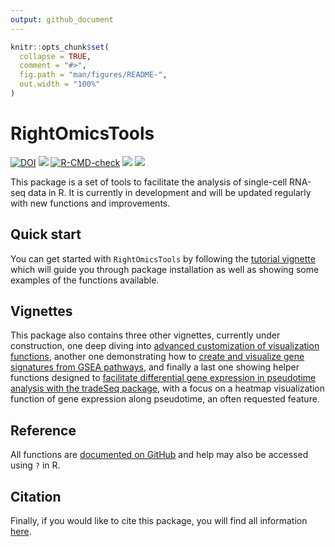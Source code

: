 ```yaml
---
output: github_document
---
```


<!-- README.md is generated from README.Rmd. Please edit that file -->

```r
knitr::opts_chunk$set(
  collapse = TRUE,
  comment = "#>",
  fig.path = "man/figures/README-",
  out.width = "100%"
)
```

# RightOmicsTools

<!-- badges: start -->
[![DOI](https://zenodo.org/badge/DOI/10.5281/zenodo.12518909.svg)](https://doi.org/10.5281/zenodo.12518909)
[![](https://img.shields.io/badge/devel%20version-2.3.1-orange.svg)](https://github.com/Alexis-Varin/RightOmicsTools)
[![R-CMD-check](https://github.com/Alexis-Varin/RightOmicsTools/actions/workflows/R-CMD-check.yaml/badge.svg)](https://github.com/Alexis-Varin/RightOmicsTools/actions/workflows/R-CMD-check.yaml)
[![](https://img.shields.io/github/languages/code-size/Alexis-Varin/RightOmicsTools.svg)](https://github.com/Alexis-Varin/RightOmicsTools)
[![](https://img.shields.io/github/last-commit/Alexis-Varin/RightOmicsTools.svg)](https://github.com/Alexis-Varin/RightOmicsTools/commits/main)
<!-- badges: end -->

This package is a set of tools to facilitate the analysis of single-cell RNA-seq data in R. It is currently in development and will be updated regularly with new functions and improvements.

## Quick start

You can get started with `RightOmicsTools` by following the [tutorial vignette](https://alexis-varin.github.io/RightOmicsTools/articles/RightOmicsTools.html) which will guide you through package installation as well as showing some examples of the functions available.

## Vignettes

This package also contains three other vignettes, currently under construction, one deep diving into [advanced customization of visualization functions](https://alexis-varin.github.io/RightOmicsTools/articles/Visualization.html), another one demonstrating how to [create and visualize gene signatures from GSEA pathways](https://alexis-varin.github.io/RightOmicsTools/articles/GSEA.html), and finally a last one showing helper functions designed to [facilitate differential gene expression in pseudotime analysis with the tradeSeq package](https://alexis-varin.github.io/RightOmicsTools/articles/tradeSeq.html), with a focus on a heatmap visualization function of gene expression along pseudotime, an often requested feature.

## Reference

All functions are [documented on GitHub](https://alexis-varin.github.io/RightOmicsTools/reference/index.html) and help may also be accessed using `?` in R.

## Citation

Finally, if you would like to cite this package, you will find all information [here](https://alexis-varin.github.io/RightOmicsTools/authors.html).
